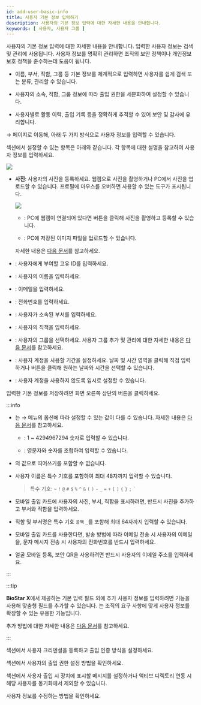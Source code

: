 ```yaml
---
id: add-user-basic-info
title: 사용자 기본 정보 입력하기
description: 사용자의 기본 정보 입력에 대한 자세한 내용을 안내합니다.
keywords: [ 사용자, 사용자 그룹 ]
---
```


사용자의 기본 정보 입력에 대한 자세한 내용을 안내합니다. 입력한 사용자 정보는 검색 및 관리에 사용됩니다. 사용자 정보를 명확히 관리하면 조직의 보안 정책이나 개인정보 보호 정책을 준수하는데 도움이 됩니다.

* 이름, 부서, 직함, 그룹 등 기본 정보를 체계적으로 입력하면 사용자를 쉽게 검색 또는 분류, 관리할 수 있습니다.

* 사용자의 소속, 직함, 그룹 정보에 따라 출입 권한을 세분화하여 설정할 수 있습니다.

* 사용자별로 활동 이력, 출입 기록 등을 정확하게 추적할 수 있어 보안 및 감사에 유리합니다.

<Cmd sid='shell.header.launcher' /> → <Cmd sid='shell.header.user' /> 페이지로 이동해, 아래 두 가지 방식으로 사용자 정보를 입력할 수 있습니다.


<EnterUserPage />

<Cmd sid='team.user.information' /> 섹션에서 설정할 수 있는 항목은 아래와 같습니다. 각 항목에 대한 설명을 참고하여 사용자 정보를 입력하세요.

<Image src='/img/biostarx-new-user-information.png' />

* **사진**: 사용자의 사진을 등록하세요. 웹캠으로 사진을 촬영하거나 PC에서 사진을 업로드할 수 있습니다. 프로필에 마우스를 오버하면 사용할 수 있는 도구가 표시됩니다.

  <Columns>
  <Column className='width--20 padding--t1rem'><Image src='/img/common/biostarx-new-user-photo.png' alone /></Column>
  <Column className='padding--l10'>

  * <IcCamera/>: PC에 웹캠이 연결되어 있다면 버튼을 클릭해 사진을 촬영하고 등록할 수 있습니다.

  * <IcUpload/>: PC에 저장된 이미지 파일을 업로드할 수 있습니다.

  자세한 내용은 [다음 문서](enroll-credential-face#erollbywebcambyphoto)를 참고하세요.

  </Column>
  </Columns>

* <Cmd sid='team.user.table.id' />: 사용자에게 부여할 고유 ID를 입력하세요.

* <Cmd sid='team.user.table.name' />: 사용자의 이름을 입력하세요.

* <Cmd sid='team.user.table.email' />: 이메일을 입력하세요.

* <Cmd sid='team.user.table.phone' />: 전화번호를 입력하세요.

* <Cmd sid='team.user.table.department' />: 사용자가 소속된 부서를 입력하세요.

* <Cmd sid='team.user.table.title' />: 사용자의 직책을 입력하세요.

* <Cmd sid='team.user.table.group' />: 사용자의 그룹을 선택하세요. 사용자 그룹 추가 및 관리에 대한 자세한 내용은 [다음 문서](user-group-manage)를 참고하세요.

* <Cmd sid='team.user.table.period' />: 사용자 계정을 사용할 기간을 설정하세요. 날짜 및 시간 영역을 클릭해 직접 입력하거나 <IcCalc /> 버튼을 클릭해 원하는 날짜와 시간을 선택할 수 있습니다.

* <Cmd sid='team.user.table.status' />: 사용자 계정을 사용하지 않도록 임시로 설정할 수 있습니다.

입력한 기본 정보를 저장하려면 화면 오른쪽 상단의 <Cmd sid='user.save' product='2' /> 버튼을 클릭하세요.

:::info

* <Cmd sid='team.user.table.id' />는 <Cmd sid='shell.header.setting' /> → <Cmd sid='setting.menu.server.server' /> 메뉴의 <Cmd sid="setting.userDevice.useridType" product='2' /> 옵션에 따라 설정할 수 있는 값이 다를 수 있습니다. 자세한 내용은 [다음 문서](settings-server-server#userid-type)를 참고하세요.

  * <Cmd sid="setting.userDevice.useridType.numeric" product='2' />: 1 ~ 4294967294 숫자로 입력할 수 있습니다.

  * <Cmd sid="setting.userDevice.useridType.alphanumeric" product='2' />: 영문자와 숫자를 조합하여 입력할 수 있습니다.

* <Cmd sid='team.user.table.id' />의 값으로 띄어쓰기를 포함할 수 없습니다.

* 사용자 이름은 특수 기호를 포함하여 최대 48자까지 입력할 수 있습니다.

  > 특수 기호: `~` `!` `@` `#` `$` `%` `^` `&` `(` `)` `-` `_` `=` `+` `[` `]` `{` `}` `;` <code>\`</code>

* 모바일 출입 카드에 사용자의 사진, 부서, 직함을 표시하려면, 반드시 사진을 추가하고 부서와 직함을 입력하세요.

* 직함 및 부서명은 특수 기호 `공백` `_`를 포함해 최대 64자까지 입력할 수 있습니다.

* 모바일 출입 카드를 사용한다면, 발송 방법에 따라 이메일 전송 시 사용자의 이메일을, 문자 메시지 전송 시 사용자의 전화번호를 반드시 입력하세요.

* 얼굴 모바일 등록, 보안 QR을 사용하려면 반드시 사용자의 이메일 주소를 입력하세요.

:::

:::tip

**BioStar X**에서 제공하는 기본 입력 필드 외에 추가 사용자 정보를 입력하려면 <Cmd sid='team.userTemplate.table.customField' /> 기능을 사용해 맞춤형 필드를 추가할 수 있습니다. <Cmd sid='team.userTemplate.table.customField' />는 조직의 요구 사항에 맞게 사용자 정보를 확장할 수 있는 유용한 기능입니다.

<Cmd sid='team.userTemplate.table.customField' /> 추가 방법에 대한 자세한 내용은 [다음 문서](settings-server-server#custom-field)를 참고하세요.

:::

<NextStep>
<NextItem to='enroll-credential'>

<Cmd sid='team.user.credential.title' /> 섹션에서 사용자 크리덴셜을 등록하고 출입 인증 방식을 설정하세요.

</NextItem>
<NextItem to='set-permission'>

<Cmd sid='team.user.permission.title' /> 섹션에서 사용자의 출입 권한 설정 방법을 확인하세요.

</NextItem>
<NextItem to='set-user-advanced'>

<Cmd sid='common.advanced' product='2' /> 섹션에서 사용자 출입 시 장치에 표시할 메시지를 설정하거나 액티브 디렉토리 연동 시 해당 사용자를 동기화에서 제외할 수 있습니다.

</NextItem>
<NextItem to='edit-user'>

사용자 정보를 수정하는 방법을 확인하세요.

</NextItem>
</NextStep>
